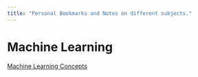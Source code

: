 ```yaml
---
title: "Personal Bookmarks and Notes on different subjects."
---
```


# Machine Learning
[Machine Learning Concepts](ml-concepts.html)